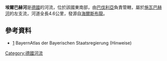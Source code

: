 {{No footnotes|time=2020-12-06T02:57:45+00:00}}
{{Coord|49|20|25.64|N|10|52|55.51|E|display=title}}

'''埃爾巴赫河'''是[[德國|德國]]的河流，位於該國東南部，由[[巴伐利亞|巴伐利亞]]負責管轄，屬於[[施瓦巴赫河_(雷德尼茨河支流)|施瓦巴赫河]]的左支流，河道全長4.6公里，發源自[[海爾斯布龍|海爾斯布龍]]。

==參考資料==
* [https://geoportal.bayern.de/bayernatlas/?base=910] {{Wayback|url=https://geoportal.bayern.de/bayernatlas/?base=910 |date=20130202024548 }} BayernAtlas der Bayerischen Staatsregierung (Hinweise)

{{Germany-geo-stub}}
[[Category:德國河流|Category:德國河流]]